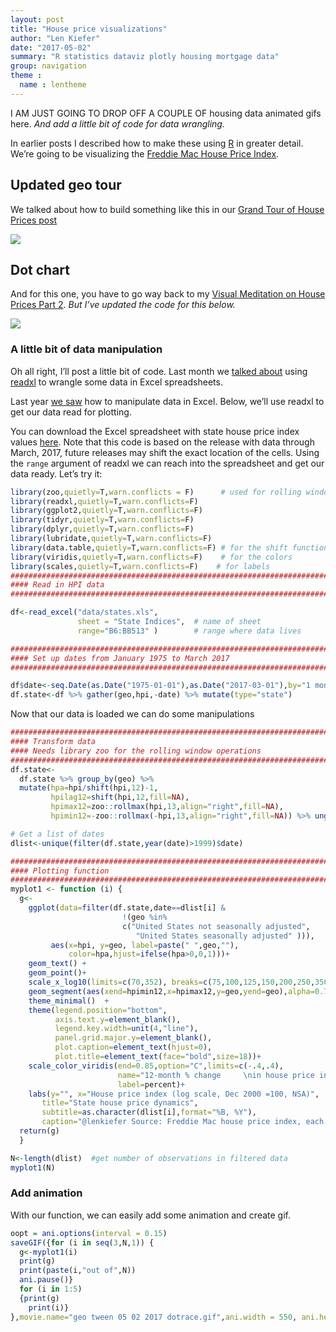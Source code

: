 ```yaml
---
layout: post
title: "House price visualizations"
author: "Len Kiefer"
date: "2017-05-02"
summary: "R statistics dataviz plotly housing mortgage data"
group: navigation
theme :
  name : lentheme
---
```


I AM JUST GOING TO DROP OFF A COUPLE OF housing data animated gifs here. *And add a little bit of code for data wrangling.*

In earlier posts I described how to make these using [R](https://www.r-project.org/) in greater detail. We're going to be visualizing the [Freddie Mac House Price Index](http://www.freddiemac.com/finance/house_price_index.html).

## Updated geo tour

We talked about how to build something like this in our  [Grand Tour of House Prices post]({% post_url 2017-02-20-house-price-tour %})

<img src="{{ site.url}}/img/charts_may_02_2017/geo tween 05 02 2017.gif" >

## Dot chart

And for this one, you have to go way back to my [Visual Meditation on House Prices Part 2]({% post_url 2016-05-08-visual-meditations-on-house-prices-part2 %}). *But I've updated the code for this below.*

<img src="{{ site.url}}/img/charts_may_02_2017/geo tween 05 02 2017 dotrace.gif" >

### A little bit of data manipulation

Oh all right, I'll post a little bit of code. Last month we [talked about](({% post_url 2017-04-20-global-hpi-readxl %})) using [readxl](http://readxl.tidyverse.org/index.html) to wrangle some data in Excel spreadsheets.

Last year [we saw]({% post_url 2016-05-08-visual-meditations-on-house-prices-part1 %}) how to manipulate data in Excel. Below, we'll use readxl to get our data read for plotting.

You can download the Excel spreadsheet with state house price index values [here](http://www.freddiemac.com/finance/fmhpi/current/excel/states.xls).  Note that this code is based on the release with data through March, 2017, future releases may shift the exact location of the cells.  Using the `range` argument of readxl we can reach into the spreadsheet and get our data ready.  Let's try it:

```r
library(zoo,quietly=T,warn.conflicts = F)      # used for rolling window operations
library(readxl,quietly=T,warn.conflicts=F)
library(ggplot2,quietly=T,warn.conflicts=F)
library(tidyr,quietly=T,warn.conflicts=F)
library(dplyr,quietly=T,warn.conflicts=F)
library(lubridate,quietly=T,warn.conflicts=F)
library(data.table,quietly=T,warn.conflicts=F) # for the shift function
library(viridis,quietly=T,warn.conflicts=F)    # for the colors
library(scales,quietly=T,warn.conflicts=F)    # for labels
###############################################################################
#### Read in HPI data  
###############################################################################

df<-read_excel("data/states.xls", 
               sheet = "State Indices",  # name of sheet
               range="B6:BB513" )        # range where data lives

###############################################################################
#### Set up dates from January 1975 to March 2017
###############################################################################

df$date<-seq.Date(as.Date("1975-01-01"),as.Date("2017-03-01"),by="1 month")
df.state<-df %>% gather(geo,hpi,-date) %>% mutate(type="state")
```

Now that our data is loaded we can do some manipulations
```r
###############################################################################
#### Transform data
#### Needs library zoo for the rolling window operations
###############################################################################
df.state<-
  df.state %>% group_by(geo) %>% 
  mutate(hpa=hpi/shift(hpi,12)-1,
         hpilag12=shift(hpi,12,fill=NA),
         hpimax12=zoo::rollmax(hpi,13,align="right",fill=NA),
         hpimin12=-zoo::rollmax(-hpi,13,align="right",fill=NA)) %>% ungroup()

# Get a list of dates
dlist<-unique(filter(df.state,year(date)>1999)$date)

###############################################################################
#### Plotting function
###############################################################################
myplot1 <- function (i) {
  g<-
    ggplot(data=filter(df.state,date==dlist[i] & 
                         !(geo %in% 
                         c("United States not seasonally adjusted",
                            "United States seasonally adjusted" ))),
         aes(x=hpi, y=geo, label=paste(" ",geo,""),
             color=hpa,hjust=ifelse(hpa>0,0,1)))+
    geom_text() +
    geom_point()+
    scale_x_log10(limits=c(70,352), breaks=c(75,100,125,150,200,250,350))+
    geom_segment(aes(xend=hpimin12,x=hpimax12,y=geo,yend=geo),alpha=0.7)+
    theme_minimal()  +
    theme(legend.position="bottom",
          axis.text.y=element_blank(),
          legend.key.width=unit(4,"line"),
          panel.grid.major.y=element_blank(),
          plot.caption=element_text(hjust=0),
          plot.title=element_text(face="bold",size=18))+
    scale_color_viridis(end=0.85,option="C",limits=c(-.4,.4),
                        name="12-month % change     \nin house price index     \n",
                        label=percent)+
    labs(y="", x="House price index (log scale, Dec 2000 =100, NSA)",
       title="State house price dynamics",
       subtitle=as.character(dlist[i],format="%B, %Y"),
       caption="@lenkiefer Source: Freddie Mac house price index, each dot a state, lines trailing 12-month min-max")
  return(g)
  }

N<-length(dlist)  #get number of observations in filtered data
myplot1(N)
```

### Add animation

With our function, we can easily add some animation and create gif.

```r
oopt = ani.options(interval = 0.15)
saveGIF({for (i in seq(3,N,1)) {
  g<-myplot1(i)
  print(g)
  print(paste(i,"out of",N))
  ani.pause()}
  for (i in 1:5)
  {print(g)
    print(i)}
},movie.name="geo tween 05 02 2017 dotrace.gif",ani.width = 550, ani.height = 550)
```




